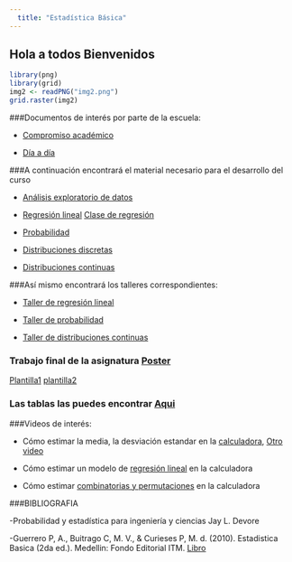 ```yaml
---
  title: "Estadística Básica"
---
```


## Hola a todos Bienvenidos 


```r
library(png)
library(grid)
img2 <- readPNG("img2.png")
grid.raster(img2)
```

###Documentos de interés por parte de la escuela:

- [Compromiso académico](https://github.com/estadisticaITM/repositorioprueba/blob/master/compromiso.pdf)

- [Día a día](https://github.com/estadisticaITM/repositorioprueba/blob/master/DIA-%20DIA_ESTADISTICA_BASICA_2017-2oficial%20adriana%20guerrero.pdf)


###A continuación encontrará el material necesario para el desarrollo del curso

- [Análisis exploratorio de datos](https://github.com/estadisticaITM/estadisticaITM.github.io/blob/master/Presentaci%C3%B3n%20del%20curso%20estad%C3%ADstica%20basica2.pdf)

- [Regresión lineal](https://github.com/estadisticaITM/repositorioprueba/blob/master/Regresi%C3%B3n%20lineal.pdf)
<a href="resión_lineal_básica.html" target="_blank"> Clase de regresión</a>

- [Probabilidad](https://github.com/estadisticaITM/repositoriodeprueba/blob/master/Probabilidad.pdf)

- [Distribuciones discretas](https://github.com/estadisticaITM/repositoriodeprueba/blob/master/ITM_VAD_EBX.pdf)

- [Distribuciones continuas](https://github.com/estadisticaITM/repositoriodeprueba/blob/master/FUNCIONES%20DE%20DISTRIBUCI%C3%93N%20DE%20PROBABILIDAD%20CONTINUAS.pdf)


###Así mismo encontrará los talleres correspondientes:


- [Taller de regresión lineal](https://github.com/estadisticaITM/repositoriodeprueba/blob/master/taller%20de%20regresi%C3%B3n%20lineal%20simple.pdf)

- [Taller de probabilidad](https://github.com/estadisticaITM/repositoriodeprueba/blob/master/taller%20de%20probabilidad.pdf)

- [Taller de distribuciones continuas](https://github.com/estadisticaITM/repositoriodeprueba/blob/master/taller%20de%20distribuciones%20continuas.pdf)

### Trabajo final de la asignatura [Poster](https://github.com/estadisticaITM/estadisticaITM.github.io/blob/master/Poster%20de%20estad%C3%ADstica%20descriptiva.pdf)
[Plantilla1](https://github.com/estadisticaITM/repositorioprueba/blob/master/plantilla%20poster.pptx)
[plantilla2](https://github.com/estadisticaITM/repositorioprueba/blob/master/posterzul.pptx)


### Las tablas las puedes encontrar [Aqui](https://github.com/estadisticaITM/repositoriodeprueba/blob/master/tabla%20de%20diferentes%20probabilidades.pdf)

###Videos de interés:

- Cómo estimar la media, la desviación estandar en la [calculadora](https://www.youtube.com/watch?v=4eXrcn6QLgs), [Otro video](https://www.youtube.com/watch?v=6jqoucoas8Y)

- Cómo estimar un modelo de [regresión lineal](https://www.youtube.com/watch?v=4_WO31Dapv0) en la calculadora

- Cómo estimar [combinatorias y permutaciones](https://www.youtube.com/watch?v=q0TNGY2xMrM) en la calculadora




###BIBLIOGRAFIA



-Probabilidad y estadística para ingeniería y ciencias Jay L. Devore

-Guerrero P, A., Buitrago C, M. V., & Curieses P, M. d. (2010). Estadistica Basica (2da ed.). Medellin: Fondo Editorial ITM. [Libro](https://github.com/estadisticaITM/estadisticaITM.github.io/blob/master/Estadistica%20basica%202010%20%20libro.pdf)


